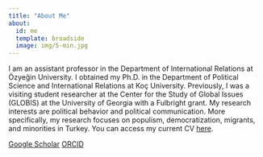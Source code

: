 ```yaml
---
title: "About Me"
about:
  id: me
  template: broadside
  image: img/5-min.jpg
---
```


:::{#me}


I am an assistant professor in the Department of International Relations at Özyeğin University. I obtained my Ph.D. in the Department of Political Science and International Relations at Koç University. Previously, I was a visiting student researcher at the Center for the Study of Global Issues (GLOBIS) at the University of Georgia with a Fulbright grant. My research interests are political behavior and political communication. More specifically, my research focuses on populism, democratization, migrants, and minorities in Turkey. You can access my current CV [here](https://www.dropbox.com/scl/fi/aupbv7eo8etjt65953txh/Ezgi_Elci_CV.pdf?rlkey=6m22l0sb0faguzdfg4zf2y2p7&dl=0).

[Google Scholar](https://scholar.google.com/citations?user=-SX9HDgAAAAJ&hl=en&oi=ao) [ORCID](https://orcid.org/0000-0003-3713-788X)

:::


